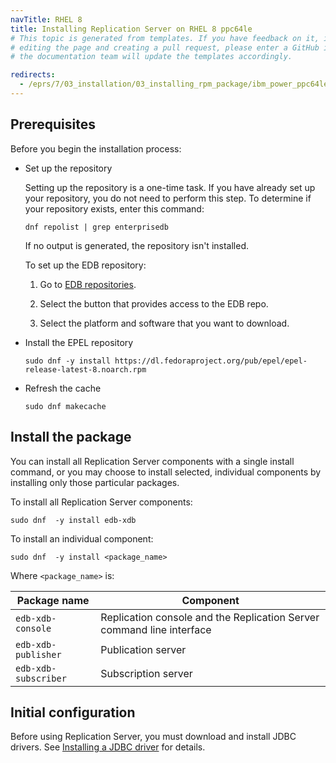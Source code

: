 ```yaml
---
navTitle: RHEL 8
title: Installing Replication Server on RHEL 8 ppc64le
# This topic is generated from templates. If you have feedback on it, instead of
# editing the page and creating a pull request, please enter a GitHub issue and
# the documentation team will update the templates accordingly.

redirects:
  - /eprs/7/03_installation/03_installing_rpm_package/ibm_power_ppc64le/eprs_rhel8_ppcle
---
```


## Prerequisites

Before you begin the installation process:

- Set up the repository

  Setting up the repository is a one-time task. If you have already set up your repository, you do not need to perform this step.
  To determine if your repository exists, enter this command:

  `dnf repolist | grep enterprisedb`

  If no output is generated, the repository isn't installed.

  To set up the EDB repository:

  1. Go to [EDB repositories](https://www.enterprisedb.com/repos-downloads).

  1. Select the button that provides access to the EDB repo.

  1. Select the platform and software that you want to download.

- Install the EPEL repository
  ```shell
  sudo dnf -y install https://dl.fedoraproject.org/pub/epel/epel-release-latest-8.noarch.rpm
  ```
- Refresh the cache
  ```shell
  sudo dnf makecache
  ```

## Install the package

You can install all Replication Server components with a single install command, or you may choose to install selected, individual components by installing only those particular packages.

To install all Replication Server components:

```shell
sudo dnf  -y install edb-xdb
```

To install an individual component:

```shell
sudo dnf  -y install <package_name>
```

Where `<package_name>` is:

| Package name         | Component                                                             |
| -------------------- | --------------------------------------------------------------------- |
| `edb-xdb-console`    | Replication console and the Replication Server command line interface |
| `edb-xdb-publisher`  | Publication server                                                    |
| `edb-xdb-subscriber` | Subscription server                                                   |

## Initial configuration

Before using Replication Server, you must download and install JDBC drivers. See [Installing a JDBC driver](/eprs/7/installing/installing_jdbc_driver) for details.
